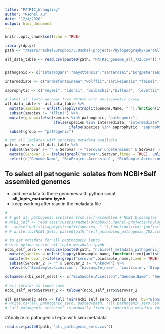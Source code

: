 ```yaml
---
title: "PATRIC_Wrangling"
author: "Rachel Xu"
date: "12/8/2020"
output: html_document
---
```


```r
knitr::opts_chunk$set(echo = TRUE)
```

```r
library(dplyr)
path <- "/Users/rachel/Dropbox/5.Rachel-projects/Phylogeography/SeroAll/"


```


```r

all_data_table <- read.csv(paste0(path, "PATRIC_genome_all_732.csv")) %>% select(c("Genome.ID", "Genome.Name", "Organism.Name", "Serovar", "BioProject.Accession", "BioSample.Accession", "Assembly.Accession", "SRA.Accession", "GenBank.Accessions", "Sequencing.Centers", "Sequencing.Platform", "Sequencing.Depth", "PATRIC.CDS", "GC.Content", "Isolation.Source","Isolation.Country", "Geographic.Location", "Host.Name", "Collection.Date"))


pathogenic <- c("interrogans","mayottensis","santarosai","borgpetersenii","dzianensis","alstonii", "adleri","noguchii", "kirschneri", "barantonii", "weilii","putramalaysiae","alexanderi","gomenensis","kmetyi","yasudae","elllisii","adleri","stimsonii","kmetyi", "alstoni")

intermediate <- c("andrefontaineae","wolffii","sarikeiensis","fainei","selangorensis","inadai","dzoumogneensis","fluminis","licerasiae","koniamboensis","fletcheri","langatensis","semungkisensis","perolatii","neocaledonica","haakeii","saintgironsiae","hartskeerlii","johnsonii","venezuelensis", "broomii")

saprophytic <- c("meyeri", "idonii", "wolbachii","biflexa", "levettii", "brenneri", "ilyithenensis", "bandrabouensis", "bouyouniensis", "mtsangambouensis", "jelokensis", "congkakensis", "kemamanensis", "ognonensis", "perdikensis", "montravelensis", "bourretii", "noumeaensis", "kanakyensis", "vanthielii")
   
# label all lepto genomes from PATRIC with phylogenetic group              
all_data_table <- all_data_table %>% 
  mutate(species = unlist(lapply(strsplit(Genome.Name, " "),function(item) {unlist(item)[2]}))) %>%
  subset(species != "illini") %>% 
  mutate(group=ifelse(species %in% pathogenic, "pathogenic", 
                      ifelse(species %in% intermediate, "intermediate", 
                             ifelse(species %in% saprophytic, "saprophytic", "unknown")))) %>%
  subset(group == "pathogenic") 

# get all isolates with serotype metadata available 
patric_sero <- all_data_table %>% 
  subset(Serovar != "" & Serovar != "serovar undetermined" & Serovar != "serovar s" & Serovar != "Room22") %>%
  mutate(Serovar_2 = ifelse(grepl("serovar",Serovar,fixed = TRUE), unlist(lapply(Serovar,function(x) {unlist(strsplit(x," "))[match("serovar", unlist(strsplit(x," ")))+1]})), Serovar)) %>% 
  select(c("Genome.Name", "BioProject.Accession" , "BioSample.Accession", "Sequencing.Centers", "Host.Name", "Isolation.Country", "Geographic.Location", "species", "Serovar_2","Collection.Date"))


```

## To select all pathogenic isolates from NCBI+Self assembled genomes
   - add metadata to those genomes with python script **all_lepto_metadata.ipynb**
   - keep working after read in the metadata file
```r
# 
# # get all pathogenic isolates from self-assembled + NCBI biosamples
# NCBI_Self <- read.csv("/Users/rachel/Dropbox/5.Rachel-projects/Phylogeography/Lepto_assemblies_V2/ncbi+self_973.csv") %>% 
#   subset(unlist(lapply(strsplit(species, " "),function(item) {unlist(item)[2]})) %in% pathogenic)
# # write.csv(NCBI_Self, paste0(path,"self_assembled_pathogenic_782.csv"), sep=",", row.names = FALSE)

# to get metadata for all pagthogenic lepto 
# with python script all_lepto_metadata.ipynb
ncbi_self_sero <- read.csv(paste0(path, "ncbiself_metadata_pathogenic_782.csv")) %>%
  mutate(species = unlist(lapply(biosample_name, function(item){unlist(strsplit(item, " "))[2]}))) %>%
  mutate(Serovar_2=ifelse(grepl("serovar",biosample_name,fixed = TRUE), unlist(lapply(biosample_name,function(x) {unlist(strsplit(x," "))[match("serovar", unlist(strsplit(x," ")))+1]})), Serovar))  %>%
  subset(Serovar_2 != "" & Serovar_2 != "Unknown") %>%
  select(c("BioSample.Accession", "biosample_name", "institute", "Bioproject", "Collection.Date","Host.Name", "Geographic.Location","country", "Serovar_2", "species" ))

colnames(ncbi_self_sero) <- c("BioSample.Accession","Genome.Name", "Sequencing.Centers", "BioProject.Accession","Collection.Date", "Host.Name", "Geographic.Location", "Isolation.Country", "Serovar_2", "species" )

# all serovar to lower case
ncbi_self_sero$Serovar_2 <- tolower(ncbi_self_sero$Serovar_2)

all_pathogenic_sero <- full_join(ncbi_self_sero, patric_sero, by="BioSample.Accession")# %>% select(c("BioSample.Accession"))
# write.csv(all_pathogenic_sero, paste0(path, "all_pathogenic_sero.csv"))
# "all_pathogenic_sero.csv" is manually fixed by combining metadata for both database


```


#Analyze all pathogenic Lepto with sero metadata
```r

read.csv(paste0(path, "all_pathogenic_sero.csv"))

```